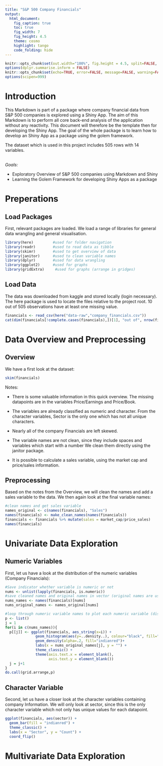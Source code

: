 ```yaml
---
title: "S&P 500 Company Financials"
output:
  html_document:
    fig_caption: true
    toc: true
    fig_width: 7
    fig_height: 4.5
    theme: cosmo
    highlight: tango
    code_folding: hide
---
```


```r
knitr::opts_chunk$set(out.width="100%", fig.height = 4.5, split=FALSE, fig.align = 'default', comment = NA)
options(dplyr.summarise.inform = FALSE)
knitr::opts_chunk$set(echo=TRUE, error=FALSE, message=FALSE, warning=FALSE)
options(scipen=999)
```

# Introduction

This Markdown is part of a package where company financial data from S&P 500 companies is explored using a Shiny App. The aim of this Markdown is to perform all core back-end analysis of the application without any reactivity. This document will therefore be the template then for developing the Shiny App. The goal of the whole package is to learn how to develop an Shiny App as a package using the golem framework. 

The dataset which is used in this project includes 505 rows with 14 variables.
<br/><br/>

*Goals:*

- Exploratory Overview of S&P 500 companies using Markdown and Shiny
- Learning the Golem Framework for developing Shiny Apps as a package

# Preperations {.tabset}

## Load Packages

First, relevant packages are loaded. We load a range of libraries for general data wrangling and general visualisation.


```r
library(here)         #used for folder navigation
library(readr)        #used to read data as tibble
library(skimr)        #used to get overview of data
library(janitor)      #used to clean variable names
library(dplyr)        #used for data wrangling
library(ggplot2)      #used for graphs
library(gridExtra)     #used for graphs (arrange in gridges)
```

## Load Data

The data was downloaded from kaggle and stored locally (login necessary). The here package is used to locate the files relative to the project root. 10 out of 505 observations have at least one missing value. 

```r
financials <- read_csv(here("data-raw","company_financials.csv"))
cat(dim(financials[!complete.cases(financials),])[1], "out of", nrow(financials), "observations have at least one missing value.")
```

# Data Overview and Preprocessing {.tabset}

## Overview

We have a first look at the dataset:

```r
skim(financials)
```

Notes:

- There is some valuable information in this quick overview. The missing datapoints are in the variables Price/Earnings and Price/Book.

- The variables are already classified as numeric and character. From the character variables, Sector is the only one which has not all unique characters. 

- Nearly all of the company Financials are left skewed.

- The variable names are not clean, since they include spaces and variables which start with a number We clean them directly using the janitor package. 

- It is possible to calculate a sales variable, using the market cap and price/sales information.

## Preprocessing 

Based on the notes from the Overview, we will clean the names and add a sales variable to the data. We then again look at the final variable names:

```r
#clean names and get sales variable
names_original <- c(names(financials), "Sales")
names(financials) <- make_clean_names(names(financials))
financials <- financials %>% mutate(sales = market_cap/price_sales)
names(financials)
```


# Univariate Data Exploration {.tabset}

## Numeric Variables

First, let us have a look at the distribution of the numeric variables (Company Financials):

```r
#Save indicator whether variable is numeric or not
nums <- unlist(lapply(financials, is.numeric))
#save cleaned names and original names in vector (original names are used as title of x axis)
nums_names <- names(financials)[nums]
nums_original_names <- names_original[nums]

#loop through numeric variable names to plot each numeric variable (distribution)
p <- list()
j = 1
for(i in c(nums_names)){
  p[[j]] <- ggplot(financials, aes_string(x=i)) + 
              geom_histogram(aes(y=..density..), colour="black", fill="white")+
              geom_density(alpha=.2, fill="indianred")+ 
              labs(x = nums_original_names[j], y = "") +
              theme_classic() + 
              theme(axis.text.x = element_blank(),
                    axis.text.y = element_blank())
  j = j+1
}
do.call(grid.arrange,p)

```

## Character Variable

Second, let us have a closer look at the character variables containing company Information. We will only look at sector, since this is the only character variable which not only has unique values for each datapoint.

```r
ggplot(financials, aes(sector)) +
  geom_bar(fill = "indianred") +
  theme_classic() +
  labs(x = "Sector", y = "Count") +
  coord_flip()

```

# Multivariate Data Exploration {.tabset}


